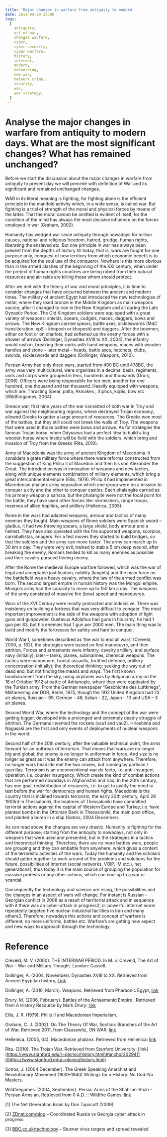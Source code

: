 ```yaml
---
title: 'Major changes in warfare from antiquity to modern'
date: 2011-04-20 23:00
tags:
  [
    antiquity,
    art of war,
    changes warfare,
    cyber,
    cyber security,
    cyber warfare,
    history,
    internet,
    modern,
    networking,
    new war,
    network crime,
    security,
    war,
    war strategy,
  ]
---
```


# Analyse the major changes in warfare from antiquity to modern days. What are the most significant changes? What has remained unchanged?

Before we start the discussion about the major changes in warfare from
antiquity to present day we will precede with definition of War and its
significant and remained unchanged changes.

WAR in its literal meaning is fighting, for fighting alone is the
efficient principle in the manifold activity which, in a wide sense, is
called war. But fighting is a trial of strength of the moral and
physical forces by means of the latter. That the moral cannot be omitted
is evident of itself, for the condition of the mind has always the most
decisive influence on the forces employed in war (Graham, 2002).

Humanity has wedged war since antiquity through nowadays for million
causes, national and religious freedom, hatred, grudge, human rights,
liberating the enslaved etc. But one principle in war has always been
present from the depths of history till today, that is, wars are fought
for one purpose only, conquest of new territory from which economic
benefit is to be acquired for the soul use of the conqueror. Nowhere is
this more obvious than in the armed clashes of the beginning of the XXI
century, when under the pretext of human rights countries are being
robed from their natural resources and air-raids are killing those whom
should protect.

After we met with the theory of war and moral principles, it is time to
consider changes that have occurred between the ancient and modern
times. The military of ancient Egypt had introduced the new technologies
of metal, where they used bronze in the Middle Kingdom as main weapons
source, after it changed to iron in the New Kingdom and all during the
Late Dynastic Period. The Old Kingdom soldiers were equipped with a
great variety of weapons: shields, spears, cudgels, maces, daggers, bows
and arrows. The New Kingdom carried spears, battle axes, sickleswords
(MdC transliteration: xpS – khepesh or khopesh) and daggers. After the
bowmen, either on foot or on chariots, had softened up the enemy forces
with a shower of arrows (Dollinger, Dynasties XVIII to XX, 2004), the
infantry would rush in, breaking their ranks with hand weapons, maces
with wooden handles and stone – later metal – heads, battle axes,
hatchets, clubs, swords, sickleswords and daggers (Dollinger, Weapons,
2010).

Persian Army had only three wars, started from 490 BC until 478BC, the
army was very multicultural, were organizes in a decimal basis,
regiments, units and corps were grouped in tens, hundreds and thousands
(Drury, 2006). Officers were being responsible for ten men, another for
one hundred, one thousand and ten thousand. Heavily equipped with
weapons, which are: Thrusting Spear, palta, Akinakes , Xiphos, kopis,
bow etc (Wildfiregames, 2004).

Greece war, first nine years of the war consisted of both war in Troy
and war against the neighbouring regions, where destroyed Trojan
economy, allowed Greeks to getter a large amount of resources. The
Greeks won most of the battles, but they still could not break the walls
of Troy. The weapons that were used in those battles were bows and
arrows. As for strategies the famous Trojan horse, when Odysseus had a
perfect idea to build a big wooden horse where inside will be field with
the soldiers, which bring and invasion of Troy from the Greeks (Rita,
2010).

Army of Macedonia was the army of ancient Kingdom of Macedonia. It
considers a grate military force where there were reforms constructed
from the suggestion of King Philip II of Macedon and then his son
Alexander the Great. The introduction was in innovation of weapons and
new tactics, along with unique elements combination of military
elements, which bring a great intercontinental empire (Ellis, 1979).
Philip II had implemented in Macedonian phalanx army separation which
one group were on a mission to conquer a city and the other to conquer
castles. Each phalangite carried as his primary weapon a sarissa, but
the phalangite were not the focal point for the battle, they have used
other forces like: skirmishers, range troops, reserves of allied
hoplites, and artillery (Hellenica, 2005).

Rome in the wars had adapted weapons, armour and tactics of many enemies
they fought. Main weapons of Rome soldiers were Spanish sword – gladius,
it had two throwing spears, a large shield, body armour and a helmet.
They have also operated with the fire supported weapons, scorpios,
carroballistas, onagers. For a fest moves they started to build bridges,
so that the soldiers and the army can move faster. The army can march up
to 30 km a day. They were very evil, trained to stab a 5 cm deep wound,
after breaking the enemy, Romans tended to kill as many enemies as
possible and their cavalry pursued fleeing enemy.

After the Rome the medieval Europe warfare followed, which was the war
of legal and acceptable justification, nobility (knights) and the main
force on the battlefield was a heavy cavalry, where the law of the armed
conflict was born. The second largest empire in human history was the
Mongol empire. Mongols army had the capacity to move up to 150 km a day.
The weapons of the army consisted of massive fire (bow) speed and
manoeuvres.

Wars of the XVI Century were mostly protracted and indecisive. There was
insistency on building a fortress that was very difficult to conquer.
The most important improvement is the side of the weapons with adoption
of light guns and gunpowder. Gustavus Adolphus had guns in his army, he
had 1 gun per 83, but his enemies had 1 gun per 2000 men. The main thing
was to build and modify the fortresses for safety and hard to conquer.

World War I, sometimes described as ‘the war to end all wars’ (Creveld,
2000, p. 162), the strategies were based on first manoeuvre, and then
attrition. Forces and armaments were infantry, cavalry artillery, and
surface navy (initially); later – tanks, planes, submarines, chemical
weapons. The tactics were manoeuvre, frontal assaults, fortified
defence, artillery concentration (initially); the theoretical thinking:
seeking the way out of dead end, but not finding the means and ways. The
first known bombardment from the sky, using airplanes was by Bulgarian
army on the 16 of October 1912 at battle of Adrianople, where they were
captivated by the Turkish army. From the German newspaper “Geschichte
des Luftkriegs”, Militarverlag der DDR, Berlin, 1975, though the 1912
United Kingdom had 23 air planes, Russian – 99, German – 46, Italian –
22, Japan – 10 and USA – 3 air planes.

Second World War, where the technology and the concept of the war were
getting bigger, developed into a prolonged and extremely deadly struggle
of attrition. The Germans invented the rockets (vau1 and vau2).
Hiroshima and Nagasaki are the first and only events of deployments of
nuclear weapons in the world.

Second half of the 20th century, after the valuable technical point, the
arms forward for an outbreak of terrorism. That means that wars are no
longer big and global; the enemy is no longer in uniforman in force. And
size is no longer as great as it was the enemy can attack from anywhere.
Therefore, no longer wars head-do met the two armies, but running by
partisan / guerillas. Terrorism is an unconventional war de facto, i.e.
anti-insurgent operation, i.e. counter insurgency. Which create the kind
of combat actions that are performed nowadays in Afghanistan and Iraq.
In the 20th century, has one goal, redistribution of resources, i.e. to
get to justify the need to test before the war for democracy and human
rights. Macedonia is the country that is inclined towards terrorism, the
early 20th century, April 28 1903rd in Thessaloniki, the boatmen of
Thessaloniki have committed terrorist actions against the capital of
Western Europe and Turkey, i.e. have planted bombs in the Ottoman Bank
in Thessaloniki, the main post office, and planted a bomb in a ship
(Sotros, 2004 December).

As can read above the changes are very drastic. Humanity is fighting for
the different purpose; starting from the antiquity to nowadays, not only
in weapons that were used and presented, but in the strategies in a
tactics and theoretical thinking. Therefore, there are no more battles
wars, people are grouping and they can embattle from anywhere, which
gives a content of the terroristic activities of the wars. Today the
humanity and the scholars should getter together to work around of the
problems and solutions for the future, possibilities of internet (social
networks, VOIP, IM etc.), net generations1, thus today it is the main
source of grouping the population for massive protests or any other
actions, which can end-up to a war or scandal.

Consequently the technology and science are rising, the possibilities
and the changes in an aspect of wars will change. For instant is Russian
– Georgian conflict in 2008 as a result of territorial attack and in
sequence with it there was an cyber-attack in progress2; or powerful
internet worm repeatedly targeted five nuclear industrial facilities in
Iran and many others3. Therefore, nowadays this actions and concept of
warfare is different, no more uniforms, battles etc. Warfare’s are
getting new aspect and new ways to approach through the technology.

# Reference

Creveld, M. V. (2000). THE INTERWAR PERIOD. In M. v. Creveld, The Art of
War – War and Military Thought. London: Cassell.

Dollinger, A. (2004, November). Dynasties XVIII to XX. Retrieved from
Ancient Egyptian history, [Link](https://www.reshafim.org.il/ad/egypt/history18-20.htm#merneptah)

Dollinger, A. (2010, March). Weapons. Retrieved from Pharaonic Egypt, [link](https://www.reshafim.org.il/ad/egypt/weapons/index.html#rem4)

Drury, M. (2006, February). Battles of the Achaemenid Empire . Retrieved
from A History Resource by Mark Drury: [link](https://members.ozemail.com.au/~ancientpersia/batt_frm.html)

Ellis, J. R. (1979). Philip II and Macedonian Imperialism.

Graham, C. J. (2002). On The Theory Of War, Section: Branches of the Art
of War. Retrieved 2011, from Clausewitz, ON WAR: [link](https://www.clausewitz.com/readings/OnWar1873/BK2ch01.html)

Hellenica. (2005, 04). Macedonian phalanx. Retrieved from Hellenica: [link](https://www.mlahanas.de/Greeks/LX/MacedonianPhalanx.html)

Rita. (2010). The Trojan War. Retrieved from Stanford University: [link](https://www.stanford.edu/\~plomio/history.html\#anchor202941](/https://www.stanford.edu/~plomio/history.html)

Sotros, J. (2004 December). The Greek Speaking Anarchist and
Revolutionary Movement (1830–1940) Writings for a History. No God-No
Masters.

Wildfiregames. (2004, September). Persia: Arms of the Shah-an-Shah –
Persian Arms an. Retrieved from 0 A.D. :: Wildfire Games: [link](https://wildfiregames.com/0ad/page.php?p=1581)

[1] The Net Generation Brain by Don Tapscott (2009)

[2] [ZDnet.com/blog](https://zdnet.com/blog) – Coordinated Russia vs
Georgia cyber attack in progress

[3] [BBC.co.uk/technology](https://bbc.co.uk/technology) – Stuxnet virus
targets and spread revealed
